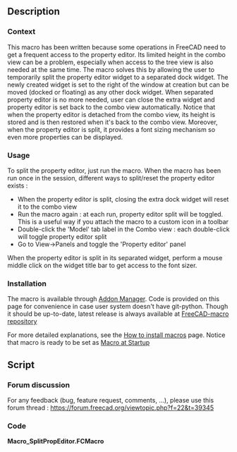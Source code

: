 <languages/>
<translate>
<!--T:1-->
{{Macro
|Name=SplitPropEditor
|Icon=
|Description=This macro has been written because some operations in FreeCAD need to get a frequent access to the property editor. Its limited height in the combo view can be a problem, especially when access to the tree view is also needed at the same time.<br/>
The macro solves this by allowing the user to temporarily split the property editor widget to a separated dock widget. The newly created widget is set to the right of the window at creation but can be moved (docked or floating) as any other dock widget.<br/>
When separated property editor is no more needed, user can close the extra widget and property editor is set back to the combo view automatically.
Notice that when the property editor is detached from the combo view, its height is stored and is then restored when it's back to the combo view.<br/>
Moreover, when the property editor is split, it provides a font sizing mechanism so even more properties can be displayed.
|Author=OpenBrain
|Date=2019-12-27
|Version=0.63
|FCVersion= 0.17+
|Download=
|SeeAlso=
}}

==Description== <!--T:2-->

===Context=== <!--T:3-->

<!--T:4-->
This macro has been written because some operations in FreeCAD need to get a frequent access to the property editor. Its limited height in the combo view can be a problem, especially when access to the tree view is also needed at the same time.
The macro solves this by allowing the user to temporarily split the property editor widget to a separated dock widget. The newly created widget is set to the right of the window at creation but can be moved (docked or floating) as any other dock widget.
When separated property editor is no more needed, user can close the extra widget and property editor is set back to the combo view automatically.
Notice that when the property editor is detached from the combo view, its height is stored and is then restored when it's back to the combo view.
Moreover, when the property editor is split, it provides a font sizing mechanism so even more properties can be displayed.

===Usage=== <!--T:5-->

<!--T:6-->
To split the property editor, just run the macro.
When the macro has been run once in the session, different ways to split/reset the property editor exists :
* When the property editor is split, closing the extra dock widget will reset it to the combo view
* Run the macro again : at each run, property editor split will be toggled. This is a useful way if you attach the macro to a custom icon in a toolbar
* Double-click the 'Model' tab label in the Combo view : each double-click will toggle property editor split
* Go to View->Panels and toggle the 'Property editor' panel

<!--T:13-->
When the property editor is split in its separated widget, perform a mouse middle click on the widget title bar to get access to the font sizer.

===Installation=== <!--T:7-->

<!--T:8-->
The macro is available through [[Std AddonMgr|Addon Manager]].
Code is provided on this page for convenience in case user system doesn't have git-python. Though it should be up-to-date, latest release is always available at [https://github.com/FreeCAD/FreeCAD-macros/blob/master/PureGui/SplitPropEditor.FCMacro FreeCAD-macro repository]

<!--T:9-->
For more detailed explanations, see the [[How to install macros]] page.
Notice that macro is ready to be set as [[Macro at Startup]]

==Script== <!--T:10-->

<!--T:14-->
===Forum discussion===

For any feedback (bug, feature request, comments, ...), please use this forum thread : https://forum.freecad.org/viewtopic.php?f=22&t=39345

===Code=== <!--T:12-->
</translate>

'''Macro_SplitPropEditor.FCMacro'''

{{MacroCode|code=
#!/usr/bin/python
#####################################
# Copyright (c) openBrain 2019
# Licensed under LGPL v2
#
# This FreeCAD macro will split the property editor from the combo view to a new dockable widget (panel)
# * The default widget is docked to the right of the window but can be freely moved
# * When the new widget is closed, the property editor is set back to its location in the combo view
# * When the macro has been run once, the new widget is registered in FC UI and can (shall) be hidden/shown as original panels are
# * Mouse middle click on the panel title displays a temporary slider to change font size
#
# Version history :
# *0.63 : add comments in the code
# *0.62 : property edit subpanel height is recorded and restored
# *0.61 : property editor split is toggles when 'Model' tab label is double clicked in Combo View
# *0.6 : improve behavior of macro so it toggles property editor split at each run
# *0.52 : stop timer when no more needed
# *0.51 : fix issue when separate Property View is enabled
# *0.5 : beta release
#
#####################################

__Name__ = 'SplitPropEditor'
__Comment__ = 'Splits the property editor from the combo view to a new dock widget (panel)'
__Author__ = 'openBrain'
__Version__ = '0.63'
__Date__ = '2019-12-27'
__License__ = 'LGPL v2'
__Web__ = 'https://wiki.freecad.org/Macro_SplitPropEditor'
__Wiki__ = 'https://wiki.freecad.org/Macro_SplitPropEditor'
__Icon__ = ''
__Help__ = 'Run macro once to create the new property editor panel'
__Status__ = 'Beta'
__Requires__ = 'FreeCAD >= 0.17'
__Communication__ = 'https://forum.freecad.org/viewtopic.php?f=22&t=39345'

### Perform needed imports
from PySide import QtCore, QtGui
import FreeCAD as App
import FreeCADGui as Gui

### Define a custom QDockWidget class
class PropEditor(QtGui.QDockWidget):

    def __init__(self):
        mw = Gui.getMainWindow() 
        pt = mw.findChild(QtGui.QWidget,'Combo View').findChild(QtGui.QWidget, 'propertyTab') # look for the property editor
        if not pt:
            raise Exception("Can't find property editor widget, exiting") 
        self.ptWid = pt.parent() # find property editor widget
        self.oldParent = pt.parent().parent() # find property editor parent (is a QSplitter)
        self.oldIndex = self.oldParent.indexOf(self.ptWid) # store index of property editor in the QSplitter
        self.font = QtGui.QFont(pt.font()) # store current font
        super(PropEditor, self).__init__() # run inherited class constructor
        self.setParent(mw)
        self.setObjectName("PropEdit")
        self.setWindowTitle("Property Editor")
        ### create a custom title bar widget so font can be sized when property editor is split
        self.titleWid = QtGui.QWidget()
        lay = QtGui.QHBoxLayout()
        self.fs = QtGui.QSlider(QtCore.Qt.Horizontal) # slider to size font
        oldPs = self.font.pointSize()
        self.fs.setSliderPosition(oldPs) # set default slider position
        self.fs.setMaximum(oldPs) # maximum font size is default one
        self.fs.setMinimum(int(oldPs/2+1)) # minimum font size is almost half the default one
        self.fs.setPageStep(1) # needed so mouse wheel step is 1
        self.fs.valueChanged.connect(self.changeFs)
        self.fs.sliderReleased.connect(self.changeFs) # needed to manage font sizer hiding when slider is held by user
        lay.addWidget(QtGui.QLabel("Size : "))
        lay.addWidget(self.fs)
        self.titleWid.setLayout(lay)
        self.timer = QtCore.QTimer(self) # set a timer so font sizer is hidden after some time
        self.timer.setInterval(2500)
        self.timer.timeout.connect(self.titleBarTo)
        ### connect to 'Model' tab label double-clicking to toggle split
        self.tb = mw.findChild(QtGui.QWidget,'Combo View').findChild(QtGui.QWidget, 'combiTab')
        self.tb.tabBarDoubleClicked.connect(self.toggleVisibility)

    def changeFs(self, fs=0): # called when font sizer slider is moved
        self.timer.start() # restart timeout timer
        if fs != 0:
            self.font.setPointSize(fs) # compute new font ...
            self.ptWid.setFont(self.font) # ... then apply

    def showEvent(self, event): # called when custom dock widget is shown
        self.ptHeight=self.oldParent.sizes() # record property editor height (handled at QSplitter to prevent opaque resizing)
        self.setWidget(self.ptWid) # transfer property editor widget to custom dock widget
        self.ptWid.setFont(self.font) # apply custom font size

    def hideEvent(self, event): # called when custom dock widget is hidden
        self.oldParent.insertWidget(self.oldIndex, self.ptWid) # reset property editor widget to combo view
        self.oldParent.setSizes(self.ptHeight) # restore property editor height
        self.ptWid.setFont(QtGui.QFont()) # restore default font of combo view

    def mousePressEvent(self, event): # called when mouse is pressed on the custom dock widget
        if event.button() == QtCore.Qt.MouseButton.MidButton: # if button is middle one
            self.setTitleBarWidget(self.titleWid) # show the font sizer in the title bar
            self.timer.start() # start timeout timer

    def titleBarTo(self): # called when timeout timer expires
        if not self.fs.isSliderDown(): # if slider is no more held by user
            self.resetTitleBar() # reset title bar

    def resetTitleBar(self):
        self.setTitleBarWidget(None) # set title bar to 'None' so it get back its default aspect
        self.timer.stop() # stop timeout timer

    def toggleVisibility(self, index = -2): # called to toggle property editor split ...
    # ... 'index' is needed when used as slot for 'Model' tab double-click ...
    # ... '-2' value can't be sent by signal so we know its a 'manual' call
        if index == -2 or self.tb.tabText(index).replace('&','') == 'Model': # if manual call or double-click on 'Model' tab label
            self.setVisible(self.isHidden()) # toggle custom dock widget visibility (behavior handled by show/hide events)

def run() : # define main function
    pe = Gui.getMainWindow().findChild(QtGui.QWidget, 'PropEdit') # check if a custom property editor dock widget already exist
    if not pe: # if doesn't exist yet
        Gui.getMainWindow().addDockWidget(QtCore.Qt.RightDockWidgetArea, PropEditor()) # create it
    else: # if already exists
        pe.toggleVisibility() # toggle property editor split

if __name__ == '__main__': # if macro called to run
    run()
}}